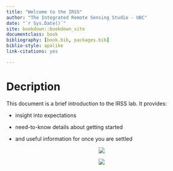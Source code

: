 ```yaml
--- 
title: "Welcome to the IRSS"
author: "The Integrated Remote Sensing Studio - UBC"
date: "`r Sys.Date()`"
site: bookdown::bookdown_site
documentclass: book
bibliography: [book.bib, packages.bib]
biblio-style: apalike
link-citations: yes

---
```


# Decription {-#description}

This document is a brief introduction to the IRSS lab. It provides:

* insight into expectations

* need-to-know details about getting started

* and useful information for once you are settled



<p align="center">
  <img src="img\\logo.png" />
</p>

<p align="center">
  <img src="img\\ubc-logo.png" />
</p>

